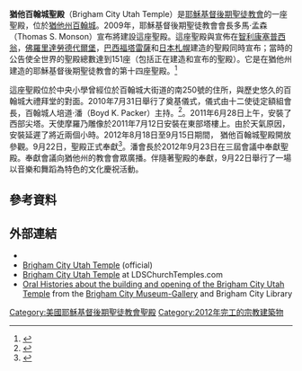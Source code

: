 {{Infobox religious building
| 名字          = 猶他百翰城聖殿
| 圖片          = LDS temple, Brigham City.jpg
| 圖片說明      = Brigham City Utah Temple
| 地圖          = 
| 地圖尺寸      = 
| 地圖說明      = 
| 坐標          = {{coord|41|30|19.48|N|112|0|59.65|W|type:landmark_region:US|display=title}}
| 宗教          = [[基督教|基督教]]
| 位置          = 
| 神            = 
| 宗教禮儀      = 
| 派別          = [[耶穌基督後期聖徒教會|耶穌基督後期聖徒教會]]
| 節日          = 
| 小區          = 
| 分區          = 
| 基層政權      = [[百翰城_(猶他州)|百翰城]]
| 區            =
| 領地          = 
| 地方行政區    = 
| 州            = [[猶他州|猶他州]]
| 省            = 
| 地區          = 
| 國家          = [[美國|美國]]
| 行政          = 
| 開光年份      = 
| 狀態          = 
| 傳統稱號      = 
| 所有者        = 
| 領導          = 
| 婆多羅迦      = 
| 主保聖人      = 
| 官方網站      = 
| 建築師        = 
| 建築類型      = 
| 建築風格      = [[現代主義建築|現代式]]
| 建築材料      = 
| 建立者        = 
| 資助者        = 
| 總承包商      = 
| 建立日期      = 
| 奠基          = 2010年7月31日由培道‧潘會長主待
| 竣工          = 2012年9月23日由培道‧潘會長奉献
| 建設成本      = 
| 毀壞          = 
| 正立面朝向    = 
| 容納人數      = 
| 長度          = 
| 寬度          = 
| 中殿寬度      = 
| 內部面積      = 3344平方公尺
| 最高高度      = 
| 穹頂          = 
| 外穹頂高度    = 
| 內穹頂高度    = 
| 外穹頂直徑    = 
| 內穹頂直徑    = 
| 宣禮塔        = 
| 宣禮塔高度    = 
| 尖塔          = 
| 尖塔高度      = 50公尺
| 場地面積      = 1.27公頃
| 寺廟          = 
| 紀念碑        = 
| 神社          = 
| 碑銘          = 
| 海拔          = 
| 官方名稱1     = 
| 類型1         = 
| 標準1         =
| 指定日期1     = 
| 父列表1       = 
| 參考編號1     = 
| 官方名稱2     = 
| 類型2         = 
| 標準2         =
| 指定日期2     = 
| 父列表2       = 139
| 參考編號2     = 
}}

'''猶他百翰城聖殿'''（Brigham City Utah Temple）是[[耶穌基督後期聖徒教會|耶穌基督後期聖徒教會]]的一座聖殿，位於[[猶他州|猶他州]][[布里格姆城_(猶他州)|百翰城]]。2009年，耶穌基督後期聖徒教會會長多馬·孟森（Thomas S. Monson）宣布將建設這座聖殿。這座聖殿與宣佈在[[智利康塞普西翁聖殿|智利康塞普西翁]]，[[佛羅里達勞德代爾堡聖殿|佛羅里達勞德代爾堡]]，[[巴西福塔雷薩聖殿|巴西福塔雷薩]]和[[日本札幌聖殿|日本札幌]]建造的聖殿同時宣布；當時的公告使全世界的聖殿總數達到151座（包括正在建造和宣布的聖殿）。它是在猶他州建造的耶穌基督後期聖徒教會的第十四座聖殿。<ref>{{cite news |url= http://www.deseretnews.com/article/705334251/Five-new-LDS-temples-planned.html |title= Brigham City among five new locales for LDS temples |date= October 3, 2009 |accessdate= 2012-10-15 |first= Scott |last= Taylor |newspaper= [[Deseret_News|Deseret News]] |archive-date= 2010-07-13 |archive-url= https://web.archive.org/web/20100713075556/http://www.deseretnews.com/article/705334251/Five-new-LDS-temples-planned.html |dead-url= no }}</ref> 

這座聖殿位於中央小學曾經位於百翰城大街道的南250號的住所，與歷史悠久的百翰城大禮拜堂的對面。2010年7月31日舉行了奠基儀式，儀式由十二使徒定額組會長，百翰城人培道‧潘（Boyd K. Packer）主持。<ref name="ldsnews">{{citation |contribution= President Packer Presides at Groundbreaking of Brigham City Utah Temple |url= http://www.mormonnewsroom.org/ldsnewsroom/eng/news-releases-stories/president-packer-presides-at-groundbreaking-of-brigham-city-utah-temple |title= News Release |work= Newsroom |publisher= [[LDS_Church|LDS Church]] |date= July 31, 2010 |accessdate= 2012-10-15 |archive-date= 2019-03-05 |archive-url= https://web.archive.org/web/20190305052220/https://www.mormonnewsroom.org/ldsnewsroom/eng/news-releases-stories/president-packer-presides-at-groundbreaking-of-brigham-city-utah-temple |dead-url= no }}</ref>。2011年6月28日上午，安裝了西部尖塔。天使摩羅乃雕像於2011年7月12日安裝在東部塔樓上。由於天氣原因，安裝延遲了將近兩個小時。2012年8月18日至9月15日期間， 猶他百翰城聖殿開放參觀。9月22日，聖殿正式奉獻<ref>{{citation |contribution= Mormon Brigham City Utah Temple Open House and Dedication Dates Announced |url= http://www.mormonnewsroom.org/article/mormon-brigham-city-utah-temple-open-house-dedication-dates |title= News Release |work= Newsroom |publisher= LDS Church |date= April 19, 2012 |accessdate= 2012-10-15 |archive-date= 2019-03-01 |archive-url= https://web.archive.org/web/20190301161101/https://www.mormonnewsroom.org/article/mormon-brigham-city-utah-temple-open-house-dedication-dates |dead-url= no }}</ref>。潘會長於2012年9月23日在三屆會議中奉獻聖殿。奉獻會議向猶他州的教會會眾廣播。伴隨著聖殿的奉獻，9月22日舉行了一場以音樂和舞蹈為特色的文化慶祝活動。

==參考資料==
{{reflist}}
==外部連結==
* {{commonscat-inline}}
* [http://www.lds.org/church/temples/brigham-city-utah Brigham City Utah Temple] {{Wayback|url=http://www.lds.org/church/temples/brigham-city-utah |date=20151021225230 }} (official)
* [https://web.archive.org/web/20120928060814/http://www.ldschurchtemples.com/brighamcity/ Brigham City Utah Temple] at LDSChurchTemples.com
* [http://c.boxeldermuseum.org/pawtucket/index.php/Detail/Place/Show/place_id/14 Oral Histories about the building and opening of the Brigham City Utah Temple] {{Wayback|url=http://c.boxeldermuseum.org/pawtucket/index.php/Detail/Place/Show/place_id/14 |date=20131021195948 }} from the [[Brigham_City_Museum-Gallery|Brigham City Museum-Gallery]] and Brigham City Library

{{耶穌基督後期聖徒教會聖殿}}

[[Category:美國耶穌基督後期聖徒教會聖殿|Category:美國耶穌基督後期聖徒教會聖殿]]
[[Category:2012年完工的宗教建築物|Category:2012年完工的宗教建築物]]